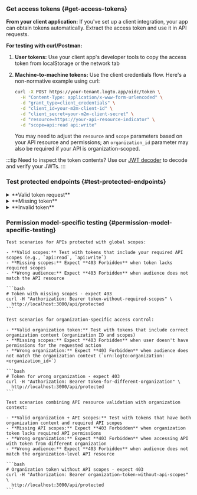
### Get access tokens \{#get-access-tokens}

**From your client application:**
If you've set up a client integration, your app can obtain tokens automatically. Extract the access token and use it in API requests.

**For testing with curl/Postman:**

1. **User tokens:** Use your client app's developer tools to copy the access token from localStorage or the network tab
2. **Machine-to-machine tokens:** Use the client credentials flow. Here's a non-normative example using curl:

   ```bash
   curl -X POST https://your-tenant.logto.app/oidc/token \
     -H "Content-Type: application/x-www-form-urlencoded" \
     -d "grant_type=client_credentials" \
     -d "client_id=your-m2m-client-id" \
     -d "client_secret=your-m2m-client-secret" \
     -d "resource=https://your-api-resource-indicator" \
     -d "scope=api:read api:write"
   ```

   You may need to adjust the `resource` and `scope` parameters based on your API resource and permissions; an `organization_id` parameter may also be required if your API is organization-scoped.

:::tip
Need to inspect the token contents? Use our [JWT decoder](https://logto.io/jwt-decoder) to decode and verify your JWTs.
:::

### Test protected endpoints \{#test-protected-endpoints}

<details>
<summary>**Valid token request**</summary>

```bash
curl -H "Authorization: Bearer eyJhbGciOiJSUzI1NiIsInR5cCI6IkpXVCJ9..." \
  http://localhost:3000/api/protected
```

**Expected response:**

```json
{
  "auth": {
    "sub": "user123",
    "clientId": "app456",
    "organizationId": "org789",
    "scopes": ["api:read", "api:write"],
    "audience": ["https://your-api-resource-indicator"]
  }
}
```

</details>

<details>
<summary>**Missing token**</summary>

```bash
curl http://localhost:3000/api/protected
```

**Expected response (401):**

```json
{
  "error": "Authorization header is missing"
}
```

</details>

<details>
<summary>**Invalid token**</summary>

```bash
curl -H "Authorization: Bearer invalid-token" \
  http://localhost:3000/api/protected
```

**Expected response (401):**

```json
{
  "error": "Invalid token"
}
```

</details>

### Permission model-specific testing \{#permission-model-specific-testing}

<Tabs groupId="permission-models">
  <TabItem value="global-api-resources" label="Global API resources">

    Test scenarios for APIs protected with global scopes:

    - **Valid scopes:** Test with tokens that include your required API scopes (e.g., `api:read`, `api:write`)
    - **Missing scopes:** Expect **403 Forbidden** when token lacks required scopes
    - **Wrong audience:** Expect **403 Forbidden** when audience does not match the API resource

    ```bash
    # Token with missing scopes - expect 403
    curl -H "Authorization: Bearer token-without-required-scopes" \
      http://localhost:3000/api/protected
    ```

  </TabItem>
  <TabItem value="organization-permissions" label="Organization (non-API) permissions">

    Test scenarios for organization-specific access control:

    - **Valid organization token:** Test with tokens that include correct organization context (organization ID and scopes)
    - **Missing scopes:** Expect **403 Forbidden** when user doesn't have permissions for the requested action
    - **Wrong organization:** Expect **403 Forbidden** when audience does not match the organization context (`urn:logto:organization:<organization_id>`)

    ```bash
    # Token for wrong organization - expect 403
    curl -H "Authorization: Bearer token-for-different-organization" \
      http://localhost:3000/api/protected
    ```

  </TabItem>
  <TabItem value="organization-level-api-resources" label="Organization-level API resources">

    Test scenarios combining API resource validation with organization context:

    - **Valid organization + API scopes:** Test with tokens that have both organization context and required API scopes
    - **Missing API scopes:** Expect **403 Forbidden** when organization token lacks required API permissions
    - **Wrong organization:** Expect **403 Forbidden** when accessing API with token from different organization
    - **Wrong audience:** Expect **403 Forbidden** when audience does not match the organization-level API resource

    ```bash
    # Organization token without API scopes - expect 403
    curl -H "Authorization: Bearer organization-token-without-api-scopes" \
      http://localhost:3000/api/protected
    ```

  </TabItem>
</Tabs>
